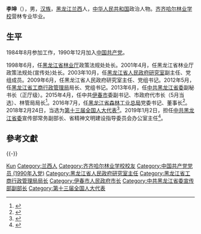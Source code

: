 {{Otheruses|李坤}}

'''李坤'''（{{bd|1963年|4月||catIdx=L李}}），男，[[汉族|汉族]]，[[黑龙江|黑龙江]][[兰西|兰西]]人，[[中华人民共和国|中华人民共和国]]政治人物。[[齐齐哈尔林业学校|齐齐哈尔林业学校]]营林专业毕业。

== 生平 ==
1984年8月参加工作，1990年12月加入[[中国共产党|中国共产党]]。

1998年6月，任[[黑龙江省林业厅|黑龙江省林业厅]]政策法规处处长。2001年4月，任黑龙江省林业厅政策法规处(宣传处)处长。2003年10月，任[[黑龙江省人民政府研究室|黑龙江省人民政府研究室]]副主任、党组成员。2009年6月，任黑龙江省人民政府研究室主任、党组书记。2012年5月，任[[黑龙江省工商行政管理局|黑龙江省工商行政管理局]]局长、党组书记。2013年6月，任[[中共黑龙江省委|中共黑龙江省委]]副秘书长（正厅级）。2015年4月，任中共[[伊春市|伊春市]]委副书记、市政府代市长（5月当选）、林管局局长<ref>{{cite news|1=|title=高环(女)当选伊春市人大常委会主任 李坤当选市长|url=http://district.ce.cn/newarea/sddy/201505/25/t20150525_5449360.shtml|accessdate=2016-07-20|newspaper=中国经济网|archive-date=2016-04-03|archive-url=https://web.archive.org/web/20160403215335/http://district.ce.cn/newarea/sddy/201505/25/t20150525_5449360.shtml|dead-url=no}}</ref>。2016年7月，任[[黑龙江省森林工业总局|黑龙江省森林工业总局]]党委书记、董事长<ref>{{cite news|1=|title=伊春市长李坤转任黑龙江省森林工业总局党委书记|url=http://www.thepaper.cn/newsDetail_forward_1501726|accessdate=2016-07-20|newspaper=澎湃新闻|archive-date=2017-12-22|archive-url=https://web.archive.org/web/20171222111805/http://www.thepaper.cn/newsDetail_forward_1501726|dead-url=no}}</ref>。2018年2月24日，当选为[[第十三届全国人大代表|第十三届全国人大代表]]<ref>{{Cite web|title=（受权发布）中华人民共和国第十三届全国人民代表大会代表名单-中新网|url=http://www.chinanews.com/gn/2018/02-25/8453959.shtml|accessdate=2021-02-13|work=中新网|archive-date=2018-02-27|archive-url=https://web.archive.org/web/20180227031724/http://www.chinanews.com/gn/2018/02-25/8453959.shtml|dead-url=no}}</ref>。2019年1月2日，担任[[中共黑龙江省委|中共黑龙江省委]]宣传部常务副部长、省精神文明建设指导委员会办公室主任<ref>{{Cite web|title=李坤任省委宣传部常务副部长 - 黑龙江新闻网 - 黑龙江日报客户端|url=http://www.hljnews.cn/article/85/93525.html|accessdate=2020-04-26|work=www.hljnews.cn}}</ref>。

== 參考文獻 ==
{{reflist}}

{{-}}
{{start box}}
{{s-gov|prc}}
{{s-before|[[魏殿生|魏殿生]]}}
{{s-title|[[黑龙江省森林工业总局|黑龙江省森林工业总局]]局长（中国龙江森工集团总公司董事长）|2016年7月-2019年1月}}
{{s-after|[[张旭东|张旭东]]}}
{{s-before|[[高环_(共和国)|高环]]}}
{{s-title|[[伊春市人民政府|伊春市人民政府]]市长|2015年4月-2016年7月}}
{{s-after|[[韩库|韩库]]}}
{{s-before|}}
{{s-title|[[黑龙江省工商行政管理局|黑龙江省工商行政管理局]]局长|2012年5月-2013年6月}}
{{s-after|}}
{{s-before|}}
{{s-title|[[黑龙江省人民政府研究室|黑龙江省人民政府研究室]]主任|2009年6月-2012年5月}}
{{s-after|}}
{{end box}}
{{中华全国新闻工作者协会第九届理事会}}
{{Authority control}}

{{DEFAULTSORT:Li李}}
[[Category:李姓|Kun]]
[[Category:兰西人|Category:兰西人]]
[[Category:齐齐哈尔林业学校校友|Category:齐齐哈尔林业学校校友]]
[[Category:中国共产党党员_(1990年入党)|Category:中国共产党党员 (1990年入党)]]
[[Category:黑龙江省人民政府研究室主任|Category:黑龙江省人民政府研究室主任]]
[[Category:黑龙江省工商行政管理局局长|Category:黑龙江省工商行政管理局局长]]
[[Category:伊春市人民政府市长|Category:伊春市人民政府市长]]
[[Category:中共黑龙江省委宣传部副部长|Category:中共黑龙江省委宣传部副部长]]
[[Category:第十三届全国人大代表|Category:第十三届全国人大代表]]
